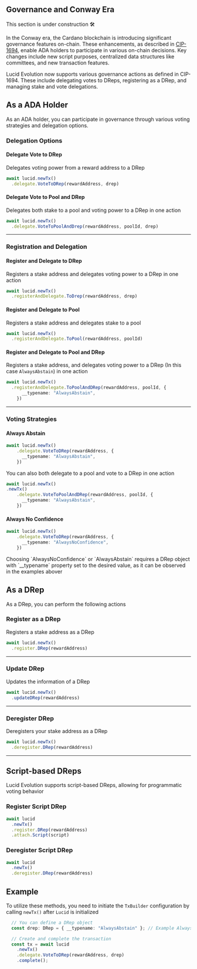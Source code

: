 
## Governance and Conway Era

<Callout>This section is under construction 🛠️</Callout>

In the Conway era, the Cardano blockchain is introducing significant governance features on-chain. These enhancements, as described in [CIP-1694](https://github.com/cardano-foundation/CIPs/tree/master/CIP-1694), enable ADA holders
to participate in various on-chain decisions. Key changes include new script purposes, centralized data structures like committees, and new transaction features.

Lucid Evolution now supports various governance actions as defined in CIP-1694. These include delegating votes to DReps, registering as a DRep, and managing stake and vote delegations.

## As a ADA Holder

As an ADA holder, you can participate in governance through various voting strategies and delegation options.

<Steps>

### Delegation Options

#### Delegate Vote to DRep

Delegates voting power from a reward address to a DRep
```typescript
await lucid.newTx()
  .delegate.VoteToDRep(rewardAddress, drep)
```

#### Delegate Vote to Pool and DRep

Delegates both stake to a pool and voting power to a DRep in one action

```typescript
await lucid.newTx()
  .delegate.VoteToPoolAndDrep(rewardAddress, poolId, drep)
```

---

### Registration and Delegation
#### Register and Delegate to DRep

Registers a stake address and delegates voting power to a DRep in one action

```typescript
await lucid.newTx()
  .registerAndDelegate.ToDrep(rewardAddress, drep)
```

#### Register and Delegate to Pool

Registers a stake address and delegates stake to a pool 
```typescript
await lucid.newTx()
  .registerAndDelegate.ToPool(rewardAddress, poolId)
```

#### Register and Delegate to Pool and DRep
Registers a stake address, and delegates voting power to a DRep (In this case `AlwaysAbstain`) in one action

```typescript
await lucid.newTx()
  .registerAndDelegate.ToPoolAndDRep(rewardAddress, poolId, {
      __typename: "AlwaysAbstain",
    })
```

---

### Voting Strategies

#### Always Abstain

```typescript
await lucid.newTx()
    .delegate.VoteToDRep(rewardAddress, {
      __typename: "AlwaysAbstain",
    })
```

You can also both delegate to a pool and vote to a DRep in one action

```typescript
await lucid.newTx()
.newTx()
    .delegate.VoteToPoolAndDRep(rewardAddress, poolId, {
      __typename: "AlwaysAbstain",
    })
```

#### Always No Confidence

```typescript
await lucid.newTx()
    .delegate.VoteToDRep(rewardAddress, {
      __typename: "AlwaysNoConfidence",
    })
```

</Steps>

<Callout>
Choosing `AlwaysNoConfidence` or `AlwaysAbstain` requires a DRep object with `__typename` property set to the desired value, as it can be observed in the examples abover
</Callout>

## As a DRep

As a DRep, you can perform the following actions

<Steps>

### Register as a DRep

Registers a stake address as a DRep

```typescript
await lucid.newTx()
  .register.DRep(rewardAddress)
```

---

### Update DRep

Updates the information of a DRep

```typescript
await lucid.newTx()
  .updateDRep(rewardAddress)
```

---

### Deregister DRep

Deregisters your stake address as a DRep

```typescript
await lucid.newTx()
  .deregister.DRep(rewardAddress)
```

---

</Steps>

## Script-based DReps

<Steps>

Lucid Evolution supports script-based DReps, allowing for programmatic voting behavior

### Register Script DRep

```typescript
await lucid
  .newTx()
  .register.DRep(rewardAddress)
  .attach.Script(script)
```

### Deregister Script DRep

```typescript
await lucid
  .newTx()
  .deregister.DRep(rewardAddress)
```

</Steps>

## Example

To utilize these methods, you need to initiate the `TxBuilder` configuration by calling `newTx()` after `Lucid` is initialized

```typescript
  // You can define a DRep object
  const drep: DRep = { __typename: "AlwaysAbstain" }; // Example AlwaysAbstain DRep

  // Create and complete the transaction
  const tx = await lucid
    .newTx()
    .delegate.VoteToDRep(rewardAddress, drep)
    .complete();
```
